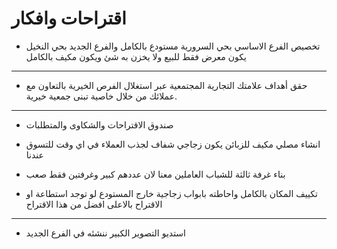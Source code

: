 # اقتراحات وافكار

* تخصيص الفرع الاساسي بحي السرورية مستودع بالكامل والفرع الجديد بحي النخيل يكون معرض فقط  للبيع ولا يخزن به شئ ويكون مكيف بالكامل

---

* حقق أهداف علامتك التجارية المجتمعية عبر استغلال الفرص الخيرية بالتعاون مع عملائك من خلال خاصية تبنى جمعية خيرية.

---

* صندوق الاقتراحات والشكاوى والمتطلبات

* انشاء مصلي مكيف للزبائن يكون زجاجي شفاف لجذب العملاء في اي وقت للتسوق عندنا

* بناء غرفة ثالثة للشباب العاملين معنا لان عددهم كبير وغرفتين فقط صعب


* تكييف المكان بالكامل واحاطته بابواب زجاجية خارج المستودع لو توجد استطاعة او الاقتراح بالاعلى افضل من هذا الاقتراح

---

* استديو التصوير الكبير ننشئه في الفرع الجديد 






